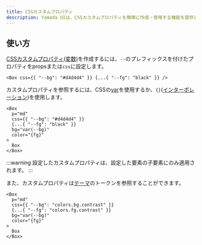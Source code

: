 ```yaml
---
title: CSSカスタムプロパティ
description: Yamada UIは、CSSカスタムプロパティを簡単に作成・使用する機能を提供しています。
---
```


## 使い方

[CSSカスタムプロパティ(変数)](https://developer.mozilla.org/ja/docs/Web/CSS/Using_CSS_custom_properties)を作成するには、`--`のプレフィックスを付けたプロパティをpropsまたは`css`に設定します。

```tsx
<Box css={{ "--bg": "#d4d4d4" }} {...{ "--fg": "black" }} />
```

カスタムプロパティを参照するには、CSSの[var](https://developer.mozilla.org/ja/docs/Web/CSS/var)を使用するか、`{}`([インターポレーション](/docs/styling/interpolation))を使用します。

```tsx preview
<Box
  p="md"
  css={{ "--bg": "#d4d4d4" }}
  {...{ "--fg": "black" }}
  bg="var(--bg)"
  color="{fg}"
>
  Box
</Box>
```

:::warning
設定したカスタムプロパティは、設定した要素の子要素にのみ適用されます。
:::

また、カスタムプロパティは[テーマ](/docs/theming)のトークンを参照することができます。

```tsx preview
<Box
  p="md"
  css={{ "--bg": "colors.bg.contrast" }}
  {...{ "--fg": "colors.fg.contrast" }}
  bg="var(--bg)"
  color="{fg}"
>
  Box
</Box>
```
